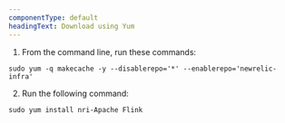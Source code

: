 ```yaml
---
componentType: default
headingText: Download using Yum
---
```


1. From the command line, run these commands:

```shell
sudo yum -q makecache -y --disablerepo='*' --enablerepo='newrelic-infra'
```

2. Run the following command:

```shell
sudo yum install nri-Apache Flink
```